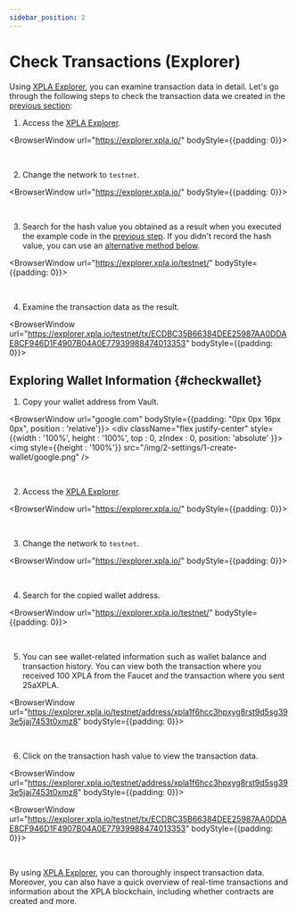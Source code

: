 ```yaml
---
sidebar_position: 2
---
```


# Check Transactions (Explorer)


Using [XPLA Explorer](https://explorer.xpla.io/), you can examine transaction data in detail. Let's go through the following steps to check the transaction data we created in the [previous section](/docs/settings/create-testnet-transaction/send-tx):

1. Access the [XPLA Explorer](https://explorer.xpla.io/).

<BrowserWindow url="https://explorer.xpla.io/" bodyStyle={{padding: 0}}>
<div className="flex justify-center" style={{backgroundColor : 'hsl(240, 20%, 97%)', position : 'relative'}}>
    <VaultImgCard style={{zIndex : 1, maxWidth : "100%"}} imgSrc="/img/2-settings/2-create-testnet-transaction/check-tx-in-explorer/go-explorer.png" />
</div>
</BrowserWindow>

<br/>

2. Change the network to `testnet`.

<BrowserWindow url="https://explorer.xpla.io/" bodyStyle={{padding: 0}}>
<div className="flex justify-center" style={{backgroundColor : 'hsl(240, 20%, 97%)', position : 'relative'}}>
    <VaultImgCard style={{zIndex : 1, maxWidth : "100%"}} imgSrc="/img/2-settings/2-create-testnet-transaction/check-tx-in-explorer/select-testnet.png" />
</div>
</BrowserWindow>

<br/>

3. Search for the hash value you obtained as a result when you executed the example code in the [previous step](/docs/settings/create-testnet-transaction/send-tx). If you didn't record the hash value, you can use an [alternative method below](/docs/settings/create-testnet-transaction/check-tx-in-explorer#checkwallet).

<BrowserWindow url="https://explorer.xpla.io/testnet/" bodyStyle={{padding: 0}}>
<div className="flex justify-center" style={{backgroundColor : 'hsl(240, 20%, 97%)', position : 'relative'}}>
    <VaultImgCard style={{zIndex : 1, maxWidth : "100%"}} imgSrc="/img/2-settings/2-create-testnet-transaction/check-tx-in-explorer/search-tx.png" />
</div>
</BrowserWindow>

<br/>

4. Examine the transaction data as the result.

<BrowserWindow url="https://explorer.xpla.io/testnet/tx/ECDBC35B66384DEE25987AA0DDAE8CF946D1F4907B04A0E77939988474013353" bodyStyle={{padding: 0}}>
<div className="flex justify-center" style={{backgroundColor : 'hsl(240, 20%, 97%)', position : 'relative'}}>
    <VaultImgCard style={{zIndex : 1, maxWidth : "100%"}} imgSrc="/img/2-settings/2-create-testnet-transaction/check-tx-in-explorer/see-tx.png" />
</div>
</BrowserWindow>

## Exploring Wallet Information {#checkwallet}

1. Copy your wallet address from Vault.

<BrowserWindow url="google.com" bodyStyle={{padding: "0px 0px 16px 0px", position : 'relative'}}>
    <div className="flex justify-center" style={{width : '100%', height : '100%', top : 0, zIndex : 0, position: 'absolute' }}>
        <img  style={{height : '100%'}} src="/img/2-settings/1-create-wallet/google.png" />
    </div>
<div className="flex justify-end" style={{zIndex : 1,position:'relative'}}>
    <VaultImgCard imgSrc="/img/2-settings/2-create-testnet-transaction/check-tx-in-explorer/copy-address.png" />
</div>
</BrowserWindow>

<br/>

2. Access the [XPLA Explorer](https://explorer.xpla.io/).

<BrowserWindow url="https://explorer.xpla.io/" bodyStyle={{padding: 0}}>
<div className="flex justify-center" style={{backgroundColor : 'hsl(240, 20%, 97%)', position : 'relative'}}>
    <VaultImgCard style={{zIndex : 1, maxWidth : "100%"}} imgSrc="/img/2-settings/2-create-testnet-transaction/check-tx-in-explorer/go-explorer.png" />
</div>
</BrowserWindow>

<br/>

3. Change the network to `testnet`.

<BrowserWindow url="https://explorer.xpla.io/" bodyStyle={{padding: 0}}>
<div className="flex justify-center" style={{backgroundColor : 'hsl(240, 20%, 97%)', position : 'relative'}}>
    <VaultImgCard style={{zIndex : 1, maxWidth : "100%"}} imgSrc="/img/2-settings/2-create-testnet-transaction/check-tx-in-explorer/select-testnet.png" />
</div>
</BrowserWindow>

<br/>

4. Search for the copied wallet address.

<BrowserWindow url="https://explorer.xpla.io/testnet/" bodyStyle={{padding: 0}}>
<div className="flex justify-center" style={{backgroundColor : 'hsl(240, 20%, 97%)', position : 'relative'}}>
    <VaultImgCard style={{zIndex : 1, maxWidth : "100%"}} imgSrc="/img/2-settings/2-create-testnet-transaction/check-tx-in-explorer/search-account.png" />
</div>
</BrowserWindow>

<br/>

5. You can see wallet-related information such as wallet balance and transaction history. You can view both the transaction where you received 100 XPLA from the Faucet and the transaction where you sent 25aXPLA.

<BrowserWindow url="https://explorer.xpla.io/testnet/address/xpla1f6hcc3hpxyg8rst9d5sg393e5jaj7453t0xmz8" bodyStyle={{padding: 0}}>
<div className="flex justify-center" style={{backgroundColor : 'hsl(240, 20%, 97%)', position : 'relative'}}>
    <VaultImgCard style={{zIndex : 1, maxWidth : "100%"}} imgSrc="/img/2-settings/2-create-testnet-transaction/check-tx-in-explorer/see-account.png" />
</div>
</BrowserWindow>

<br/>

6. Click on the transaction hash value to view the transaction data.

<BrowserWindow url="https://explorer.xpla.io/testnet/address/xpla1f6hcc3hpxyg8rst9d5sg393e5jaj7453t0xmz8" bodyStyle={{padding: 0}}>
<div className="flex justify-center" style={{backgroundColor : 'hsl(240, 20%, 97%)', position : 'relative'}}>
    <VaultImgCard style={{zIndex : 1, maxWidth : "100%"}} imgSrc="/img/2-settings/2-create-testnet-transaction/check-tx-in-explorer/click-tx.png" />
</div>
</BrowserWindow>

<BrowserWindow url="https://explorer.xpla.io/testnet/tx/ECDBC35B66384DEE25987AA0DDAE8CF946D1F4907B04A0E77939988474013353" bodyStyle={{padding: 0}}>
<div className="flex justify-center" style={{backgroundColor : 'hsl(240, 20%, 97%)', position : 'relative'}}>
    <VaultImgCard style={{zIndex : 1, maxWidth : "100%"}} imgSrc="/img/2-settings/2-create-testnet-transaction/check-tx-in-explorer/see-tx.png" />
</div>
</BrowserWindow>

<br/>

By using [XPLA Explorer](https://explorer.xpla.io/), you can thoroughly inspect transaction data. Moreover, you can also have a quick overview of real-time transactions and information about the XPLA blockchain, including whether contracts are created and more.

